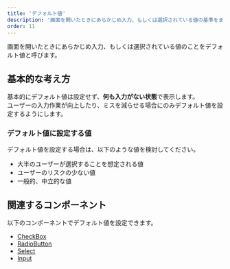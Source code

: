 ```yaml
---
title: 'デフォルト値'
description: '画面を開いたときにあらかじめ入力、もしくは選択されている値の基準をまとめています。'
order: 11
---
```

画面を開いたときにあらかじめ入力、もしくは選択されている値のことをデフォルト値と呼びます。


## 基本的な考え方
基本的にデフォルト値は設定せず、**何も入力がない状態**で表示します。  
ユーザーの入力作業が向上したり、ミスを減らせる場合にのみデフォルト値を設定するようにします。


### デフォルト値に設定する値
デフォルト値を設定する場合は、以下のような値を検討してください。

- 大半のユーザーが選択することを想定される値
- ユーザーのリスクの少ない値
- 一般的、中立的な値

## 関連するコンポーネント
以下のコンポーネントでデフォルト値を設定できます。

- [CheckBox](/products/components/check-box/#h3-3)
- [RadioButton](/products/components/radio-button/#h3-2)
- [Select](/products/components/select/#h3-2)
- [Input](/products/components/input/#h3-6)